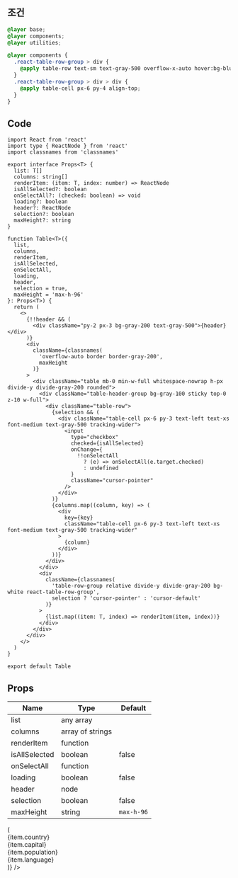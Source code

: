 
## 조건

```css title="root file style.css"
@layer base;
@layer components;
@layer utilities;

@layer components {
  .react-table-row-group > div {
    @apply table-row text-sm text-gray-500 overflow-x-auto hover:bg-blue-50 even:bg-gray-50;
  }
  .react-table-row-group > div > div {
    @apply table-cell px-6 py-4 align-top;
  }
}
```

## Code

```tsx title="containers/Table/index.tsx"
import React from 'react'
import type { ReactNode } from 'react'
import classnames from 'classnames'

export interface Props<T> {
  list: T[]
  columns: string[]
  renderItem: (item: T, index: number) => ReactNode
  isAllSelected?: boolean
  onSelectAll?: (checked: boolean) => void
  loading?: boolean
  header?: ReactNode
  selection?: boolean
  maxHeight?: string
}

function Table<T>({
  list,
  columns,
  renderItem,
  isAllSelected,
  onSelectAll,
  loading,
  header,
  selection = true,
  maxHeight = 'max-h-96'
}: Props<T>) {
  return (
    <>
      {!!header && (
        <div className="py-2 px-3 bg-gray-200 text-gray-500">{header}</div>
      )}
      <div
        className={classnames(
          'overflow-auto border border-gray-200',
          maxHeight
        )}
      >
        <div className="table mb-0 min-w-full whitespace-nowrap h-px divide-y divide-gray-200 rounded">
          <div className="table-header-group bg-gray-100 sticky top-0 z-10 w-full">
            <div className="table-row">
              {selection && (
                <div className="table-cell px-6 py-3 text-left text-xs font-medium text-gray-500 tracking-wider">
                  <input
                    type="checkbox"
                    checked={isAllSelected}
                    onChange={
                      !!onSelectAll
                        ? (e) => onSelectAll(e.target.checked)
                        : undefined
                    }
                    className="cursor-pointer"
                  />
                </div>
              )}
              {columns.map((column, key) => (
                <div
                  key={key}
                  className="table-cell px-6 py-3 text-left text-xs font-medium text-gray-500 tracking-wider"
                >
                  {column}
                </div>
              ))}
            </div>
          </div>
          <div
            className={classnames(
              'table-row-group relative divide-y divide-gray-200 bg-white react-table-row-group',
              selection ? 'cursor-pointer' : 'cursor-default'
            )}
          >
            {list.map((item: T, index) => renderItem(item, index))}
          </div>
        </div>
      </div>
    </>
  )
}

export default Table
```

## Props

| Name                  | Type             | Default    |
| --------------------- | ---------------- | ---------- |
| list<Required/>       | any array        |            |
| columns<Required/>    | array of strings |            |
| renderItem<Required/> | function         |            |
| isAllSelected         | boolean          | false      |
| onSelectAll           | function         |            |
| loading               | boolean          | false      |
| header                | node             |            |
| selection             | boolean          | false      |
| maxHeight             | string           | `max-h-96` |

<Table
  list={[
    {
      country: 'USA',
      capital: 'Washington D.C.',
      population: '309 million',
      language: 'English'
    },
    {
      country: 'Sweden',
      capital: 'Stockholm',
      population: '9 million',
      language: 'Swedish'
    }
  ]}
  columns={['Countries', 'Capitals', 'Population', 'Language']}
  renderItem={(item, key) => (
    <div key={key}>
      <div>{item.country}</div>
      <div>{item.capital}</div>
      <div>{item.population}</div>
      <div>{item.language}</div>
    </div>
  )}
/>
